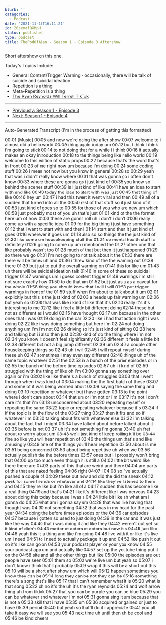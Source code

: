 ```yaml
---
blurb: ''
categories:
  - Podcast
date: '2021-11-13T16:11:21'
id: 20semafQXMpH
status: published
type: podcast
title: ThePodOfAlan - Season 1 - Episode 3 Aftershow
---
```


<YouTubeVideo id="HBeunINNL1Y" />

Short aftershow on this one. 

Today's Topics Include:

- General Content/Trigger Warning - occasionally, there will be talk of suicide and suicidal ideation
- Repetition is a thing
- Meta-Repetition is a thing
- [The Ryan Reynolds Will Ferrell TikTok](https://www.tiktok.com/@vancityreynolds/video/7007546558296132869)


---

- [Previously: Season 1 - Episode 3](/posts/20sekPY2uuIb--thepodofalan--season-1--episode-3)
- [Next: Season 1 - Episode 4](/posts/20tXfNxVDkMa--thepodofalan--season-1--episode-4)


---

Auto-Generated Transcript (I'm in the process of getting this formatted)

00:01
[Music]
00:05
and now we're doing the after show
00:07
welcome to i almost did a hello world
00:09
thing again today um
00:12
but i think i think i'm going to stick
00:14
to not doing that for a while i i think
00:16
it actually makes an okay introduction
00:18
to the things being like hello world
00:19
welcome to this edition of static props
00:22
because that's the word that's in front
00:23
of me right now um because i'm doing
00:24
some coding stuff
00:26
i mean not now but you know in general
00:28
so
00:29
yeah that was i didn't really know where
00:31
that was gonna go i often don't know
00:33
where these are gonna go i just kind of
00:35
you know so behind the scenes stuff
00:39
is i just kind of like
00:41
have an idea to start with and like
00:43
today the idea to start with was just
00:45
that thing of like
00:46
hey um
00:47
i had this tweet it went viral and then
00:49
all of a sudden that turned into all the
00:50
rest of that stuff so it just kind of it
00:53
just kind of goes so to
00:55
for those of you who are new um which
00:58
just probably most of you uh that's just
01:01
kind of the the format here um of how
01:03
these are gonna roll uh i don't i don't
01:06
really come up with a specific idea
01:09
for the big thing i just have something
01:12
that i want to start with and then i
01:14
start and then it just kind of goes
01:16
wherever it goes um
01:18
also so so things the the just kind of
01:20
like some um housekeeping stuff the
01:24
so mental health stuff is definitely
01:26
going to come up um i mentioned the
01:27
other one that like probably wasn't too
01:28
much of that but then it just happened
01:29
so there we go
01:31
i'm not going to not talk about it the
01:33
there are there will be times uh and
01:36
i threw kind of the the warning out
01:38
there
01:39
but just to put the overall warning on
01:41
this for like um
01:43
uh there will be suicidal ideation talk
01:46
in some of these so suicidal trigger
01:47
warnings um i guess content trigger
01:49
warnings i'm still not sure exactly how
01:50
to do that um
01:52
but just as a as a caveat for the whole
01:56
thing you should know that i will i will
01:58
put trigger warnings in front of the
01:59
stuff when i'm about to talk about it um
02:01
explicitly but this is the just kind of
02:03
a heads up fair warning um
02:06
but yeah so
02:08
that was like i kind of like that it's
02:10
really it's it's interesting to me
02:12
like i feel a little bit different doing
02:14
these but not as different as i would
02:15
have thought
02:17
um because in the other ones that i was
02:19
doing in the car
02:20
like i had that action right i was doing
02:22
like i was doing something but here i'm
02:24
not doing anything um i'm i'm not
02:26
driving so it's just kind of sitting
02:28
here and talking but i i also then just
02:30
kind of do the thing where i'm not
02:34
you know it doesn't feel significantly
02:36
different it feels a little bit
02:38
different but not a big jump different
02:39
um
02:40
a couple other housekeeping things so
02:43
uh i will
02:45
i will repeat myself during these uh
02:47
sometimes i may even say different
02:48
things uh of the same topic whatever
02:51
the
02:53
in a bunch of the prior episodes or in
02:55
the bunch of the before time episodes
02:57
uh i i kind of
02:59
struggled with the thing of like oh i'm
03:00
gonna say something over again or i'm
03:02
like like there's a bunch of struggles
03:03
that i went through when i was kind of
03:04
making the the first batch of these
03:07
and some of it was being worried about
03:09
saying the same thing and doing
03:10
repetition or whatever but i have gotten
03:13
to the point where i don't care about
03:14
that um or i'm not or i'm
03:17
it's not i don't care it's that i'm
03:18
unconcerned about
03:20
repeating myself or repeating the same
03:22
topic or repeating whatever because it's
03:24
if if the topic is in the flow of the
03:27
thing
03:27
then it fits and so if whatever i'm
03:30
talking about fits with whatever else
03:32
i'm talking about the fact that i might
03:34
have talked about before talked about it
03:35
before is not
03:37
uh it's not something i'm gonna
03:40
uh fret about to worry about um
03:43
we'll just kind of keep rolling it'll be
03:44
fine so like you will hear repetition of
03:46
the things um that's and like amusingly
03:49
one of the things you'll hear repetition
03:50
about is me
03:51
being concerned
03:53
about being repetitive uh when we
03:56
actually publish the the before times
03:57
ones but i i probably won't bring that
04:00
up too much even though it is still a
04:02
little bit weird like there there are
04:03
parts of this that are weird and there
04:04
are parts of this that are naked feeling
04:06
right
04:07
i
04:08
so i've actually pushed a couple of
04:09
these out now and did the did the sneak
04:12
peek for some friends or whatever and
04:14
like they've listened to them and
04:15
they're like but i'm like all of a
04:17
sudden this has become like a real thing
04:19
and that's
04:21
like it's different like i was nervous
04:23
about doing this today because i was a
04:24
little bit like ah what am i gonna do
04:25
what am i gonna say um
04:28
that was like having that thought was
04:30
not something
04:32
that was in my head for the past year
04:34
doing the before times episodes or the
04:36
car episodes
04:37
because i gotten so used to just doing
04:39
in the car and it was just like the way
04:40
that i was doing it and like they
04:42
weren't out yet so it kind of didn't
04:43
matter et cetera et cetera but now it's
04:45
just like
04:46
yeah this is a thing and like i'm going
04:48
live with it or like it's live um i need
04:51
to i need to actually package it up and
04:52
like push it out so it's like can go on
04:53
your podcast player or your you know
04:55
your podcast app um and actually like
04:57
set up the youtube thing put it on the
04:58
site and all the other things but like
05:00
the episodes are out people have seen
05:01
them so
05:03
we're live um but yeah so
05:07
i don't know i think that'll probably
05:09
wrap it this will be a short out this
05:10
will be a short after show um which will
05:12
happen sometimes you know they can be
05:14
long they can be not they can be
05:16
something there's a song that's like
05:17
that i can't remember what it is
05:20
what is that song
05:22
oh no it's the uh it's the ryan reynolds
05:24
and wolf arrow thing uh from tiktok
05:27
that you can be purple you can be blue
05:29
you can be whatever and whatever i'm not
05:31
gonna sing it um because that is not a
05:33
skill that i have
05:35
um
05:36
acquired or gained or just to have
05:39
period
05:40
but yeah so that'll do it i appreciate
05:41
you all take it easy we will see you
05:43
next time uh until then uh be cool and
05:46
be kind cheers


